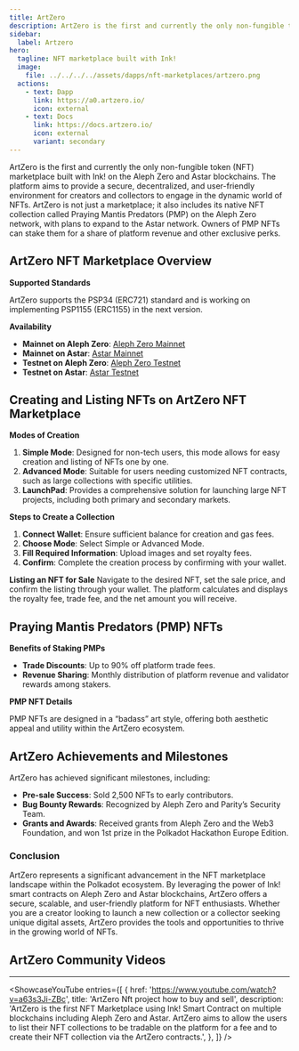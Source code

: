 ```yaml
---
title: ArtZero
description: ArtZero is the first and currently the only non-fungible token (NFT) marketplace built with Ink! on the Aleph Zero and Astar blockchains
sidebar:
  label: Artzero
hero:
  tagline: NFT marketplace built with Ink!
  image: 
    file: ../../../../assets/dapps/nft-marketplaces/artzero.png
  actions:
    - text: Dapp
      link: https://a0.artzero.io/
      icon: external
    - text: Docs
      link: https://docs.artzero.io/
      icon: external
      variant: secondary
---
```



ArtZero is the first and currently the only non-fungible token (NFT) marketplace built with Ink! on the Aleph Zero and Astar blockchains. The platform aims to provide a secure, decentralized, and user-friendly environment for creators and collectors to engage in the dynamic world of NFTs. ArtZero is not just a marketplace; it also includes its native NFT collection called Praying Mantis Predators (PMP) on the Aleph Zero network, with plans to expand to the Astar network. Owners of PMP NFTs can stake them for a share of platform revenue and other exclusive perks.

## ArtZero NFT Marketplace Overview
**Supported Standards**

ArtZero supports the PSP34 (ERC721) standard and is working on implementing PSP1155 (ERC1155) in the next version.

**Availability**
- **Mainnet on Aleph Zero**: [Aleph Zero Mainnet](https://a0.artzero.io/)
- **Mainnet on Astar**: [Astar Mainnet](https://astar.artzero.io/)
- **Testnet on Aleph Zero**: [Aleph Zero Testnet](https://a0-test.artzero.io/)
- **Testnet on Astar**: [Astar Testnet](https://shibuya.artzero.io/)

## Creating and Listing NFTs on ArtZero NFT Marketplace
**Modes of Creation**
1. **Simple Mode**: Designed for non-tech users, this mode allows for easy creation and listing of NFTs one by one.
2. **Advanced Mode**: Suitable for users needing customized NFT contracts, such as large collections with specific utilities.
3. **LaunchPad**: Provides a comprehensive solution for launching large NFT projects, including both primary and secondary markets.

**Steps to Create a Collection**
1. **Connect Wallet**: Ensure sufficient balance for creation and gas fees.
2. **Choose Mode**: Select Simple or Advanced Mode.
3. **Fill Required Information**: Upload images and set royalty fees.
4. **Confirm**: Complete the creation process by confirming with your wallet.

**Listing an NFT for Sale**
Navigate to the desired NFT, set the sale price, and confirm the listing through your wallet. The platform calculates and displays the royalty fee, trade fee, and the net amount you will receive.

## Praying Mantis Predators (PMP) NFTs
**Benefits of Staking PMPs**

- **Trade Discounts**: Up to 90% off platform trade fees.
- **Revenue Sharing**: Monthly distribution of platform revenue and validator rewards among stakers.

**PMP NFT Details**

PMP NFTs are designed in a “badass” art style, offering both aesthetic appeal and utility within the ArtZero ecosystem.

## ArtZero Achievements and Milestones
ArtZero has achieved significant milestones, including:
- **Pre-sale Success**: Sold 2,500 NFTs to early contributors.
- **Bug Bounty Rewards**: Recognized by Aleph Zero and Parity’s Security Team.
- **Grants and Awards**: Received grants from Aleph Zero and the Web3 Foundation, and won 1st prize in the Polkadot Hackathon Europe Edition.

### Conclusion
ArtZero represents a significant advancement in the NFT marketplace landscape within the Polkadot ecosystem. By leveraging the power of Ink! smart contracts on Aleph Zero and Astar blockchains, ArtZero offers a secure, scalable, and user-friendly platform for NFT enthusiasts. Whether you are a creator looking to launch a new collection or a collector seeking unique digital assets, ArtZero provides the tools and opportunities to thrive in the growing world of NFTs.


## ArtZero Community Videos
------------
<ShowcaseYouTube
  entries={[
    {
        href: 'https://www.youtube.com/watch?v=a63s3Ji-ZBc',
      title: 'ArtZero Nft project how to buy and sell',
      description: 'ArtZero is the first NFT Marketplace using Ink! Smart Contract on multiple blockchains including Aleph Zero and Astar. ArtZero aims to allow the users to list their NFT collections to be tradable on the platform for a fee and to create their NFT collection via the ArtZero contracts.',
    },
  ]} />
